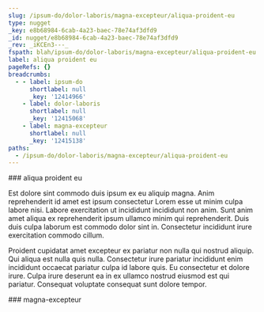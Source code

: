 ```yaml
---
slug: /ipsum-do/dolor-laboris/magna-excepteur/aliqua-proident-eu
type: nugget
_key: e8b68984-6cab-4a23-baec-78e74af3dfd9
_id: nugget/e8b68984-6cab-4a23-baec-78e74af3dfd9
_rev: _iKCEn3---_
fspath: blah/ipsum-do/dolor-laboris/magna-excepteur/aliqua-proident-eu.md
label: aliqua proident eu
pageRefs: {}
breadcrumbs:
  - - label: ipsum-do
      shortlabel: null
      _key: '12414966'
    - label: dolor-laboris
      shortlabel: null
      _key: '12415068'
    - label: magna-excepteur
      shortlabel: null
      _key: '12415138'
paths:
  - /ipsum-do/dolor-laboris/magna-excepteur/aliqua-proident-eu
---
```


<NuggetArea>
<Nugget slug="/ipsum-do/dolor-laboris/magna-excepteur/aliqua-proident-eu" type="nugget" _key="e8b68984-6cab-4a23-baec-78e74af3dfd9" _id="nugget/e8b68984-6cab-4a23-baec-78e74af3dfd9" _rev="_iKCEn3---_" fspath="blah/ipsum-do/dolor-laboris/magna-excepteur/aliqua-proident-eu.md" label="aliqua proident eu" paths="/ipsum-do/dolor-laboris/magna-excepteur/aliqua-proident-eu">
<NuggetBody>
### aliqua proident eu

Est dolore sint commodo duis ipsum ex eu aliquip magna. Anim reprehenderit id amet est ipsum consectetur Lorem esse ut minim culpa labore nisi. Labore exercitation ut incididunt incididunt non anim. Sunt anim amet aliqua ex reprehenderit ipsum ullamco minim qui reprehenderit. Duis duis culpa laborum est commodo dolor sint in. Consectetur incididunt irure exercitation commodo cillum.

Proident cupidatat amet excepteur ex pariatur non nulla qui nostrud aliquip. Qui aliqua est nulla quis nulla. Consectetur irure pariatur incididunt enim incididunt occaecat pariatur culpa id labore quis. Eu consectetur et dolore irure. Culpa irure deserunt ea in ex ullamco nostrud eiusmod est qui pariatur. Consequat voluptate consequat sunt dolore tempor.

</NuggetBody>
<Breadcrumbs>
<Crumbs>
<Crumb _key="12414966" label="ipsum-do" /><Crumb _key="12415068" label="dolor-laboris" /><Crumb _key="12415138" label="magna-excepteur" />
</Crumbs>
</Breadcrumbs>
</Nugget>

<NuggetsInbound>
</NuggetsInbound>
<NuggetsOutbound>
</NuggetsOutbound>
</NuggetArea>
<PassagesInbound>
<Passage direction="inbound" type="passage" _key="12415138" _id="passage/12415138" _rev="_iKCEn3----" label="magna-excepteur" passage="magna-excepteur" fspath="blah/ipsum-do/dolor-laboris/magna-excepteur" paths="/ipsum-do/dolor-laboris/magna-excepteur" slug="/ipsum-do/dolor-laboris/magna-excepteur">
<NuggetBody>
### magna-excepteur

</NuggetBody>
<Breadcrumbs>
<Crumbs>
<Crumb _key="12414966" label="ipsum-do" /><Crumb _key="12415068" label="dolor-laboris" />
</Crumbs>
</Breadcrumbs>
</Passage>

</PassagesInbound>
<PassagesOutbound>
</PassagesOutbound>